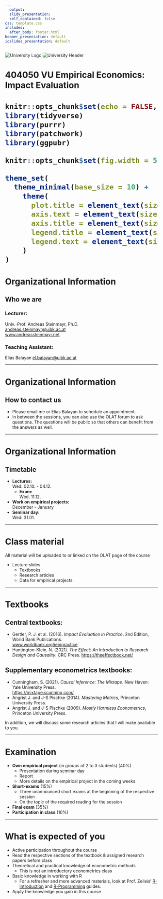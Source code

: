 ```yaml
---
  output:
  slidy_presentation:
  self_contained: false
css: template.css
includes:
  after_body: footer.html
beamer_presentation: default
ioslides_presentation: default
---
```

  
  <img src="logo.jpg" alt="University Logo" class="logo"/> <img src="uibk_header1.png" alt="University Header" class="header-image"/>
  
  
  <h1>404050 VU Empirical Economics: Impact Evaluation <h1>
  
  ```r
knitr::opts_chunk$set(echo = FALSE, warning = FALSE, message = FALSE)
library(tidyverse)
library(purrr)
library(patchwork)
library(ggpubr)

knitr::opts_chunk$set(fig.width = 5, fig.height = 3)

theme_set(
  theme_minimal(base_size = 10) +   # Adjust base font size
    theme(
      plot.title = element_text(size = 10, face = "bold"),  # Title font size and boldness
      axis.text = element_text(size = 8),                  # Axis text size
      axis.title = element_text(size = 10),                # Axis label size
      legend.title = element_text(size = 8),               # Legend title font size
      legend.text = element_text(size = 7)                 # Legend item font size
    )
)
```

<!-- Start of slide content -->

# Organizational Information

## Who we are

### Lecturer:  
Univ.-Prof. Andreas Steinmayr, Ph.D.  
[andreas.steinmayr@uibk.ac.at](mailto:andreas.steinmayr@uibk.ac.at)  
[www.andreassteinmayr.net](http://www.andreassteinmayr.net)

### Teaching Assistant:
Elias Balayan
[el.balayan@uibk.ac.at](mailto:el.balayan@uibk.ac.at)

---

# Organizational Information

## How to contact us

- Please email me or Elias Balayan to schedule an appointment.
- In between the sessions, you can also use the OLAT forum to ask questions. The questions will be public so that others can benefit from the answers as well.

---

# Organizational Information

## Timetable

- **Lectures:**  
  Wed. 02.10. - 04.12.
  - **Exam:**  
    Wed. 11.12.
- **Work on empirical projects:**  
  December - January
- **Seminar day:**  
  Wed. 31.01.

---

# Class material

All material will be uploaded to or linked on the OLAT page of the course

  - Lecture slides
  - Textbooks
  - Research articles
  - Data for empirical projects

---

# Textbooks

## Central textbooks:

- Gertler, P. J. et al. (2016). *Impact Evaluation in Practice*. 2nd Edition, World Bank Publications.  
  [www.worldbank.org/ieinpractice](http://www.worldbank.org/ieinpractice)
- Huntington-Klein, N. (2021). *The Effect: An Introduction to Research Design and Causality*. CRC Press.
  [https://theeffectbook.net/](https://theeffectbook.net/)
  
## Supplementary econometrics textbooks:

- Cunningham, S. (2021). *Causal Inference: The Mixtape*. New Haven: Yale University Press.  
  [https://mixtape.scunning.com/](https://mixtape.scunning.com/)
- Angrist J. and J-S Pischke (2014). *Mastering Metrics*, Princeton University Press.
- Angrist J. and J-S Pischke (2009). *Mostly Harmless Econometrics*, Princeton University Press.

In addition, we will discuss some research articles that I will make available to you.

---

# Examination

- **Own empirical project** (in groups of 2 to 3 students) (40%)
  - Presentation during seminar day
  - Report
  - More details on the empirical project in the coming weeks
- **Short-exams** (15%)
  - Three unannounced short exams at the beginning of the respective session
  - On the topic of the required reading for the session
- **Final exam** (35%)
- **Participation in class** (10%)

---

# What is expected of you

- Active participation throughout the course
- Read the respective sections of the textbook & assigned research papers before class
- Theoretical and practical knowledge of econometric methods
  - This is not an introductory econometrics class
- Basic knowledge in working with R
  - For a refresher and more advanced materials, look at Prof. Zeileis' [R-Introduction](https://www.zeileis.org/teaching/R-Intro/) and [R-Programming](https://www.zeileis.org/teaching/R-Programming/) guides.
- Apply the knowledge you gain in this course
